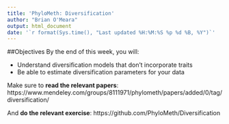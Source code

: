 ```yaml
---
title: 'PhyloMeth: Diversification'
author: "Brian O'Meara"
output: html_document
date: '`r format(Sys.time(), "Last updated %H:%M:%S %p %d %B, %Y")`'
---
```




##Objectives
By the end of this week, you will:

* Understand diversification models that don't incorporate traits
* Be able to estimate diversification parameters for your data

Make sure to **read the relevant papers**: https://www.mendeley.com/groups/8111971/phylometh/papers/added/0/tag/diversification/  

And **do the relevant exercise**:
https://github.com/PhyloMeth/Diversification

